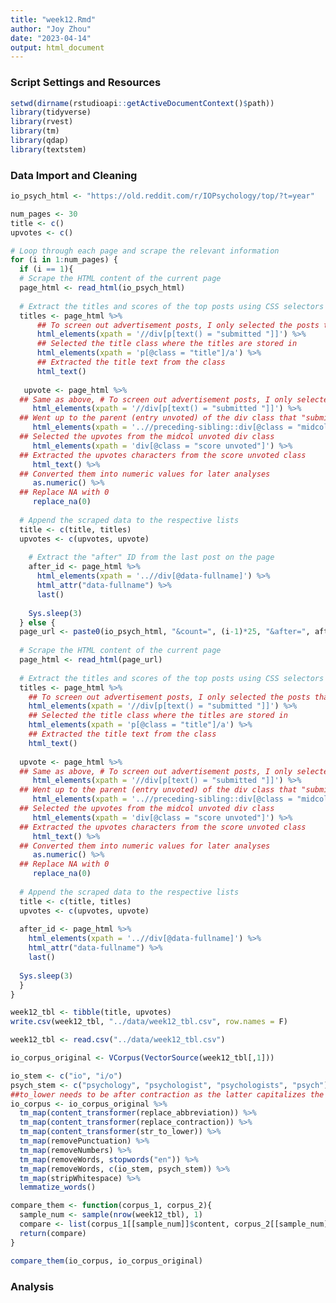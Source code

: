 ```yaml
---
title: "week12.Rmd"
author: "Joy Zhou"
date: "2023-04-14"
output: html_document
---
```


### Script Settings and Resources
```r
setwd(dirname(rstudioapi::getActiveDocumentContext()$path))
library(tidyverse)
library(rvest)
library(tm)
library(qdap)
library(textstem)
```

### Data Import and Cleaning
```r
io_psych_html <- "https://old.reddit.com/r/IOPsychology/top/?t=year"

num_pages <- 30
title <- c()
upvotes <- c()

# Loop through each page and scrape the relevant information
for (i in 1:num_pages) {
  if (i == 1){
  # Scrape the HTML content of the current page
  page_html <- read_html(io_psych_html)
    
  # Extract the titles and scores of the top posts using CSS selectors
  titles <- page_html %>% 
      ## To screen out advertisement posts, I only selected the posts that are "submitted" by users rather than "promoted"
      html_elements(xpath = '//div[p[text() = "submitted "]]') %>%
      ## Selected the title class where the titles are stored in
      html_elements(xpath = 'p[@class = "title"]/a') %>%
      ## Extracted the title text from the class
      html_text()
    
   upvote <- page_html %>%
  ## Same as above, # To screen out advertisement posts, I only selected the posts that are "submitted" by users rather than "promoted"
     html_elements(xpath = '//div[p[text() = "submitted "]]') %>%
  ## Went up to the parent (entry unvoted) of the div class that "submitted" was stored in (top matter), and then selected the preceding sibling (midcol unvoted) of the parent  
     html_elements(xpath = '..//preceding-sibling::div[@class = "midcol unvoted"]') %>%
  ## Selected the upvotes from the midcol unvoted div class
     html_elements(xpath = 'div[@class = "score unvoted"]') %>%
  ## Extracted the upvotes characters from the score unvoted class
     html_text() %>%
  ## Converted them into numeric values for later analyses
     as.numeric() %>%
  ## Replace NA with 0 
     replace_na(0)
   
  # Append the scraped data to the respective lists
  title <- c(title, titles)
  upvotes <- c(upvotes, upvote)
    
    # Extract the "after" ID from the last post on the page
    after_id <- page_html %>%
      html_elements(xpath = '..//div[@data-fullname]') %>%
      html_attr("data-fullname") %>%
      last()
    
    Sys.sleep(3)
  } else {
  page_url <- paste0(io_psych_html, "&count=", (i-1)*25, "&after=", after_id)
  
  # Scrape the HTML content of the current page
  page_html <- read_html(page_url)
  
  # Extract the titles and scores of the top posts using CSS selectors
  titles <- page_html %>% 
    ## To screen out advertisement posts, I only selected the posts that are "submitted" by users rather than "promoted"
    html_elements(xpath = '//div[p[text() = "submitted "]]') %>%
    ## Selected the title class where the titles are stored in
    html_elements(xpath = 'p[@class = "title"]/a') %>%
    ## Extracted the title text from the class
    html_text()
  
  upvote <- page_html %>%
  ## Same as above, # To screen out advertisement posts, I only selected the posts that are "submitted" by users rather than "promoted"
     html_elements(xpath = '//div[p[text() = "submitted "]]') %>%
  ## Went up to the parent (entry unvoted) of the div class that "submitted" was stored in (top matter), and then selected the preceding sibling (midcol unvoted) of the parent  
     html_elements(xpath = '..//preceding-sibling::div[@class = "midcol unvoted"]') %>%
  ## Selected the upvotes from the midcol unvoted div class
     html_elements(xpath = 'div[@class = "score unvoted"]') %>%
  ## Extracted the upvotes characters from the score unvoted class
     html_text() %>%
  ## Converted them into numeric values for later analyses
     as.numeric() %>%
  ## Replace NA with 0 
     replace_na(0)
     
  # Append the scraped data to the respective lists
  title <- c(title, titles)
  upvotes <- c(upvotes, upvote)
  
  after_id <- page_html %>%
    html_elements(xpath = '..//div[@data-fullname]') %>%
    html_attr("data-fullname") %>%
    last() 
  
  Sys.sleep(3)
  }
}

week12_tbl <- tibble(title, upvotes)
write.csv(week12_tbl, "../data/week12_tbl.csv", row.names = F)

week12_tbl <- read.csv("../data/week12_tbl.csv")

io_corpus_original <- VCorpus(VectorSource(week12_tbl[,1]))

io_stem <- c("io", "i/o")
psych_stem <- c("psychology", "psychologist", "psychologists", "psych")
##to_lower needs to be after contraction as the latter capitalizes the first letter in a sentence
io_corpus <- io_corpus_original %>%
  tm_map(content_transformer(replace_abbreviation)) %>%
  tm_map(content_transformer(replace_contraction)) %>%
  tm_map(content_transformer(str_to_lower)) %>%
  tm_map(removePunctuation) %>%
  tm_map(removeNumbers) %>%
  tm_map(removeWords, stopwords("en")) %>%
  tm_map(removeWords, c(io_stem, psych_stem)) %>%
  tm_map(stripWhitespace) %>%
  lemmatize_words() 

compare_them <- function(corpus_1, corpus_2){
  sample_num <- sample(nrow(week12_tbl), 1)
  compare <- list(corpus_1[[sample_num]]$content, corpus_2[[sample_num]]$content)
  return(compare)
}

compare_them(io_corpus, io_corpus_original)
```

### Analysis
```r


```




